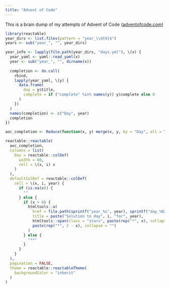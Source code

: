 ```yaml
---
title: "Advent of Code"
---
```


This is a brain dump of my attempts of Advent of Code ([adventofcode.com](https://adventofcode.com))

```r
library(reactable)
year_dirs <- list.files(pattern = "year_\\d{4}$")
years <- sub("year_", "", year_dirs)

year_info <- lapply(file.path(year_dirs, "days.yml"), \(x) {
  year_yaml <- yaml::read_yaml(x)
  year <- sub("year_", "", dirname(x))
  
  completion <- do.call(
    rbind,
    lapply(year_yaml, \(y) {
      data.frame(
        day = y$title, 
        complete = if ("complete" %in% names(y)) y$complete else 0
      )
    })
  )
  names(completion) <- c("Day", year)
  completion
})

aoc_completion <- Reduce(function(x, y) merge(x, y, by = "Day", all = TRUE), year_info)

reactable::reactable(
  aoc_completion,
  columns = list(
    Day = reactable::colDef(
      width = 60,
      cell = \(x, i) x
    )
  ),
  defaultColDef = reactable::colDef(
    cell = \(x, i, year) {
      if (is.na(x)) {
        ""
      } else {
        if (x > 0) {
          htmltools::a(
            href = file.path(sprintf("year_%s", year), sprintf("day_%02d", i), "script.R"),
            title = paste("Solution to day", i, "for", year),
            htmltools::span(class = "stars", paste(rep("*", x), collapse = "")), 
            paste(rep("*", 2 - x), collapse = "")
          )
        } else {
          "**"
        }
      }
    }
  ),
  pagination = FALSE,
  theme = reactable::reactableTheme(
    backgroundColor = "inherit"
  )
)
```

